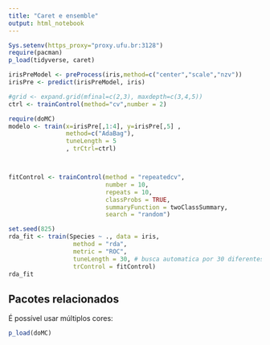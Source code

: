 ```yaml
---
title: "Caret e ensemble"
output: html_notebook
---
```


```r
Sys.setenv(https_proxy="proxy.ufu.br:3128")
require(pacman)
p_load(tidyverse, caret)

irisPreModel <- preProcess(iris,method=c("center","scale","nzv"))
irisPre <- predict(irisPreModel, iris)

#grid <- expand.grid(mfinal=c(2,3), maxdepth=c(3,4,5))
ctrl <- trainControl(method="cv",number = 2)

require(doMC)
modelo <- train(x=irisPre[,1:4], y=irisPre[,5] ,
                method=c("AdaBag"), 
                tuneLength = 5
                , trCtrl=ctrl)




```


```r
fitControl <- trainControl(method = "repeatedcv",
                           number = 10,
                           repeats = 10,
                           classProbs = TRUE,
                           summaryFunction = twoClassSummary,
                           search = "random")

set.seed(825)
rda_fit <- train(Species ~ ., data = iris, 
                  method = "rda",
                  metric = "ROC",
                  tuneLength = 30, # busca automatica por 30 diferentes combinacoes de hiperparametros
                  trControl = fitControl)
rda_fit
```


## Pacotes relacionados

É possível usar múltiplos cores:
```r
p_load(doMC)
```

